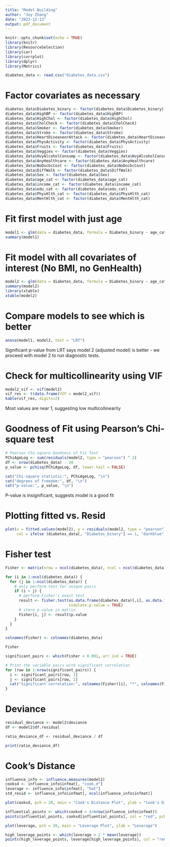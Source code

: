 ```yaml
---
title: "Model Building"
author: "Joy Zhang"
date: "2023-12-13"
output: pdf_document
---
```


```r
knitr::opts_chunk$set(echo = TRUE)
library(knitr)
library(ResourceSelection)
library(car)
library(corrplot)
library(dplyr)
library(Metrics)

diabetes_data <- read.csv("diabetes_data.csv")
```

# Factor covariates as necessary
```r
diabetes_data$Diabetes_binary <- factor(diabetes_data$Diabetes_binary)
diabetes_data$HighBP <- factor(diabetes_data$HighBP)
diabetes_data$HighChol <- factor(diabetes_data$HighChol)
diabetes_data$CholCheck <- factor(diabetes_data$CholCheck)
diabetes_data$Smoker <- factor(diabetes_data$Smoker)
diabetes_data$Stroke <- factor(diabetes_data$Stroke)
diabetes_data$HeartDiseaseorAttack <- factor(diabetes_data$HeartDiseaseorAttack)
diabetes_data$PhysActivity <- factor(diabetes_data$PhysActivity)
diabetes_data$Fruits <- factor(diabetes_data$Fruits)
diabetes_data$Veggies <- factor(diabetes_data$Veggies)
diabetes_data$HvyAlcoholConsump <- factor(diabetes_data$HvyAlcoholConsump)
diabetes_data$AnyHealthcare <- factor(diabetes_data$AnyHealthcare)
diabetes_data$NoDocbcCost <- factor(diabetes_data$NoDocbcCost)
diabetes_data$DiffWalk <- factor(diabetes_data$DiffWalk)
diabetes_data$Sex <- factor(diabetes_data$Sex)
diabetes_data$age_cat <- factor(diabetes_data$age_cat)
diabetes_data$income_cat <- factor(diabetes_data$income_cat)
diabetes_data$edu_cat <- factor(diabetes_data$edu_cat)
diabetes_data$PhysHlth_cat <- factor(diabetes_data$PhysHlth_cat)
diabetes_data$MentHlth_cat <- factor(diabetes_data$MentHlth_cat)
```

# Fit first model with just age
```r
model1 <- glm(data = diabetes_data, formula = Diabetes_binary ~ age_cat, family = binomial("logit"))
summary(model1)
```

# Fit model with all covariates of interest (No BMI, no GenHealth)
```r
model2 <- glm(data = diabetes_data, formula = Diabetes_binary ~ age_cat + HighBP + HighChol + CholCheck + Smoker + Stroke + HeartDiseaseorAttack + PhysActivity + Fruits + Veggies + HvyAlcoholConsump + AnyHealthcare + NoDocbcCost + DiffWalk + Sex + income_cat + edu_cat + PhysHlth_cat + MentHlth_cat, family = binomial("logit"))
summary(model2)
library(xtable)
xtable(model2)
```

# Compare models to see which is better
```r
anova(model1, model2, test = "LRT")
```
Significant p-value from LRT says model 2 (adjusted model) is better - we proceed with model 2 to run diagnostic tests. 

# Check for multicollinearity using VIF
```r
model2_vif <- vif(model2)
vif_res <- t(data.frame(VIF = model2_vif))
kable(vif_res, digits=2)
```
Most values are near 1, suggesting low multicollinearity

# Goodness of Fit using Pearson's Chi-square test
```r
# Pearson Chi-square Goodness of Fit Test
PChiAgeLog <- sum(residuals(model2, type = "pearson") ^ 2)
df <- nrow(diabetes_data) - 20
p_value <- pchisq(PChiAgeLog, df, lower.tail = FALSE)

cat("Chi-square statistic:", PChiAgeLog, "\n")
cat("degrees of freedom:", df, "\n")
cat("p-value:", p_value, "\n")
```
P-value is insignificant, suggests model is a good fit

# Plotting fitted vs. Resid
```r
plot(x = fitted.values(model2), y = residuals(model2, type = "pearson"),
     col = ifelse (diabetes_data[, "Diabetes_binary"] == 1, "darkblue", "chartreuse4"))
```

# Fisher test
```r
Fisher <- matrix(nrow = ncol(diabetes_data), ncol = ncol(diabetes_data))

for (i in 1:ncol(diabetes_data)) {
  for (j in 1:ncol(diabetes_data)) {
    # only perform test for unique pairs
    if (i < j) {
      # perform Fisher's exact test
      result <- fisher.test(as.data.frame(diabetes_data)[,i], as.data.frame(diabetes_data)[,j],
                            simulate.p.value = TRUE)
      # store p-value in matrix
      Fisher[i, j] <- result$p.value
    }
  }
}

colnames(Fisher) <- colnames(diabetes_data)

Fisher 

significant_pairs <- which(Fisher < 0.001, arr.ind = TRUE)

# Print the variable pairs with significant correlation
for (row in 1:nrow(significant_pairs)) {
  i <- significant_pairs[row, 1]
  j <- significant_pairs[row, 2]
  cat("Significant correlation:", colnames(Fisher)[i], "*", colnames(Fisher)[j], "\n")
}
```

# Deviance
```r
residual_deviance <- model2$deviance
df <- model2$df.residual

ratio_deviance_df <- residual_deviance / df

print(ratio_deviance_df)
```

# Cook's Distance
```r
influence_info <- influence.measures(model2)
cooksd <- influence_info$infmat[, "cook.d"]
leverage <- influence_info$infmat[, "hat"]
std_resid <- influence_info$infmat[, ncol(influence_info$infmat)]

plot(cooksd, pch = 20, main = "Cook's Distance Plot", ylab = "Cook's Distance")

influential_points <- which(cooksd > 4/nrow(influence_info$infmat))
points(influential_points, cooksd[influential_points], col = "red", pch = 20)

plot(leverage, pch = 20, main = "Leverage Plot", ylab = "Leverage")

high_leverage_points <- which(leverage > 2 * mean(leverage))
points(high_leverage_points, leverage[high_leverage_points], col = "red", pch = 20)
```

